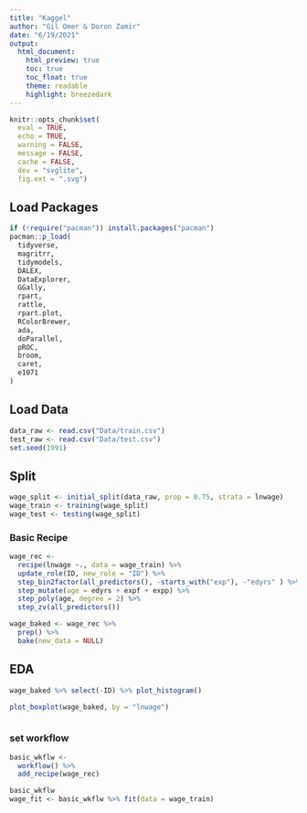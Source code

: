 ```yaml
---
title: "Kaggel"
author: "Gil Omer & Doron Zamir"
date: "6/19/2021"
output:
  html_document:
    html_preview: true
    toc: true 
    toc_float: true
    theme: readable
    highlight: breezedark
---
```


```r
knitr::opts_chunk$set(
  eval = TRUE,
  echo = TRUE,
  warning = FALSE,
  message = FALSE,
  cache = FALSE,
  dev = "svglite",
  fig.ext = ".svg")
```

## Load Packages

```r
if (!require("pacman")) install.packages("pacman")
pacman::p_load(
  tidyverse,
  magritrr,
  tidymodels,
  DALEX,
  DataExplorer,
  GGally,
  rpart,
  rattle,
  rpart.plot,
  RColorBrewer,
  ada,
  doParallel,
  pROC,
  broom,
  caret,
  e1071 
)
```

## Load Data

```r
data_raw <- read.csv("Data/train.csv")
test_raw <- read.csv("Data/test.csv")
set.seed(1991)
```

## Split

```r
wage_split <- initial_split(data_raw, prop = 0.75, strata = lnwage)
wage_train <- training(wage_split)
wage_test <- testing(wage_split)
```

### Basic Recipe

```r
wage_rec <-
  recipe(lnwage ~., data = wage_train) %>% 
  update_role(ID, new_role = "ID") %>% 
  step_bin2factor(all_predictors(), -starts_with("exp"), -"edyrs" ) %>% 
  step_mutate(age = edyrs + expf + expp) %>% 
  step_poly(age, degree = 2) %>% 
  step_zv(all_predictors())

wage_baked <- wage_rec %>% 
  prep() %>% 
  bake(new_data = NULL)
```

## EDA

```r
wage_baked %>% select(-ID) %>% plot_histogram()

```

```r
plot_boxplot(wage_baked, by = "lnwage")
```

```r
```

### set workflow

```r
basic_wkflw <- 
  workflow() %>% 
  add_recipe(wage_rec)

basic_wkflw
wage_fit <- basic_wkflw %>% fit(data = wage_train)
```

## 
